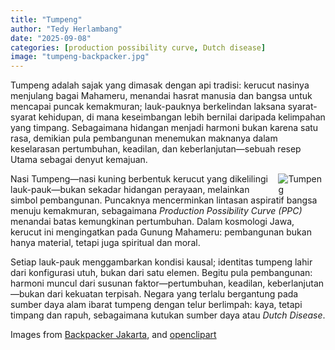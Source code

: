 ```yaml
---
title: "Tumpeng"
author: "Tedy Herlambang"
date: "2025-09-08"
categories: [production possibility curve, Dutch disease]
image: "tumpeng-backpacker.jpg"
---
```


Tumpeng adalah sajak yang dimasak dengan api tradisi: kerucut nasinya menjulang bagai Mahameru, menandai hasrat manusia dan bangsa untuk mencapai puncak kemakmuran; lauk-pauknya berkelindan laksana syarat-syarat kehidupan, di mana keseimbangan lebih bernilai daripada kelimpahan yang timpang. Sebagaimana hidangan menjadi harmoni bukan karena satu rasa, demikian pula pembangunan menemukan maknanya dalam keselarasan pertumbuhan, keadilan, dan keberlanjutan—sebuah resep Utama sebagai denyut kemajuan.

<img src="https://openclipart.org/download/288543/cone-shaped-yellow-rice-dish.svg" alt="Tumpeng" style="max-width:15%;min-width:40px;float:right;"/>

Nasi Tumpeng—nasi kuning berbentuk kerucut yang dikelilingi lauk-pauk—bukan sekadar hidangan perayaan, melainkan simbol pembangunan. Puncaknya mencerminkan lintasan aspiratif bangsa menuju kemakmuran, sebagaimana *Production Possibility Curve (PPC)* menandai batas kemungkinan pertumbuhan. Dalam kosmologi Jawa, kerucut ini mengingatkan pada Gunung Mahameru: pembangunan bukan hanya material, tetapi juga spiritual dan moral.

Setiap lauk-pauk menggambarkan kondisi kausal; identitas tumpeng lahir dari konfigurasi utuh, bukan dari satu elemen. Begitu pula pembangunan: harmoni muncul dari susunan faktor—pertumbuhan, keadilan, keberlanjutan—bukan dari kekuatan terpisah. Negara yang terlalu bergantung pada sumber daya alam ibarat tumpeng dengan telur berlimpah: kaya, tetapi timpang dan rapuh, sebagaimana kutukan sumber daya atau *Dutch Disease*.

Images from [Backpacker Jakarta](https://backpackerjakarta.com/keunikan-kelezatan-dan-sejarah-nasi-tumpeng/), and [openclipart](https://openclipart.org/)

